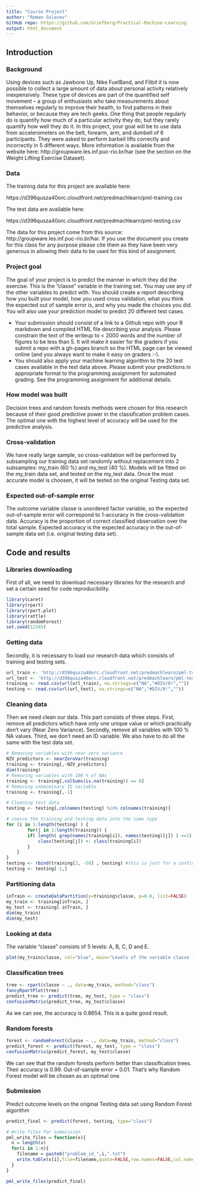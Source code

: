 ```yaml
---
title: "Course Project"
author: "Roman Solovev"
GitHub repo: https://github.com/Griefberg/Practical-Machine-Learning
output: html_document
---
```


## Introduction  
  
  
### Background  

Using devices such as Jawbone Up, Nike FuelBand, and Fitbit it is now possible to collect a large amount of data about personal activity relatively inexpensively. These type of devices are part of the quantified self movement – a group of enthusiasts who take measurements about themselves regularly to improve their health, to find patterns in their behavior, or because they are tech geeks. One thing that people regularly do is quantify how much of a particular activity they do, but they rarely quantify how well they do it. In this project, your goal will be to use data from accelerometers on the belt, forearm, arm, and dumbell of 6 participants. They were asked to perform barbell lifts correctly and incorrectly in 5 different ways. More information is available from the website here: http://groupware.les.inf.puc-rio.br/har (see the section on the Weight Lifting Exercise Dataset). 

### Data 

The training data for this project are available here: 

https://d396qusza40orc.cloudfront.net/predmachlearn/pml-training.csv

The test data are available here: 

https://d396qusza40orc.cloudfront.net/predmachlearn/pml-testing.csv

The data for this project come from this source: http://groupware.les.inf.puc-rio.br/har. If you use the document you create for this class for any purpose please cite them as they have been very generous in allowing their data to be used for this kind of assignment. 

### Project goal  

The goal of your project is to predict the manner in which they did the exercise. This is the “classe” variable in the training set. You may use any of the other variables to predict with. You should create a report describing how you built your model, how you used cross validation, what you think the expected out of sample error is, and why you made the choices you did. You will also use your prediction model to predict 20 different test cases.

- Your submission should consist of a link to a Github repo with your R markdown and compiled HTML file describing your analysis. Please constrain the text of the writeup to < 2000 words and the number of figures to be less than 5. It will make it easier for the graders if you submit a repo with a gh-pages branch so the HTML page can be viewed online (and you always want to make it easy on graders :-).
- You should also apply your machine learning algorithm to the 20 test cases available in the test data above. Please submit your predictions in appropriate format to the programming assignment for automated grading. See the programming assignment for additional details.

### How model was built  
Decision trees and random forests methods were chosen for this research because of their good predictive power in the classification problem cases. The optimal one with the highest level of accuracy will be used for the predictive analysis.  

### Cross-validation  

We have really large sample, so cross-validation will be performed by subsampling our training data set randomly without replacement into 2 subsamples: my_train (60 %) and my_test (40 %). Models will be fitted on the my_train data set, and tested on the my_test data. Once the most accurate model is choosen, it will be tested on the original Testing data set.  

### Expected out-of-sample error

The outcome variable classe is unordered factor variable, so the expected out-of-sample error will correspond to 1-accuracy in the cross-validation data. Accuracy is the proportion of correct classified observation over the total sample. Expected accuracy is the expected accuracy in the out-of-sample data set (i.e. original testing data set).

## Code and results  
  
  
### Libraries downloading   
First of all, we need to download necessary libraries for the research and set a certain seed for code reproducibility.
```r
library(caret)
library(rpart)
library(rpart.plot)
library(rattle)
library(randomForest)
set.seed(12345)
```

### Getting data  
Secondly, it is necessary to load our research data which consists of training and testing sets.
```r
url_train <- 'http://d396qusza40orc.cloudfront.net/predmachlearn/pml-training.csv'
url_test <- 'http://d396qusza40orc.cloudfront.net/predmachlearn/pml-testing.csv'
training <- read.csv(url(url_train), na.strings=c("NA","#DIV/0!",""))
testing <- read.csv(url(url_test), na.strings=c("NA","#DIV/0!",""))
```

### Cleaning data  
Then we need clean our data. This part consists of three steps. First, remove all predictors which have only one unique value or which practically don't vary (Near Zero Variance). Secondly, remove all variables with 100 % NA values. Third, we don't need an ID variable. We also have to do all the same with the test data set.

```r
# Removing variables with near zero variance
NZV_predictors <- nearZeroVar(training)
training <- training[,-NZV_predictors]
dim(training)
# Removing variables with 100 % of NAs
training <- training[,colSums(is.na(training)) == 0]
# Removing unnecessary ID variable
training <- training[,-1]

# Cleaning test data
testing <- testing[,colnames(testing) %in% colnames(training)]

# coerce the training and testing data into the same type
for (i in 1:length(testing) ) {
        for(j in 1:length(training)) {
        if( length( grep(names(training[i]), names(testing)[j]) ) ==1)  {
            class(testing[j]) <- class(training[i])
        }      
    }      
}
testing <- rbind(training[2, -58] , testing) #this is just for a confirmation of successful coercion
testing <- testing[-1,]
```

### Partitioning data
```r
inTrain <- createDataPartition(y=training$classe, p=0.6, list=FALSE)
my_train <- training[inTrain, ] 
my_test <- training[-inTrain, ]
dim(my_train)
dim(my_test)
```

### Looking at data
The variable “classe” consists of 5 levels: A, B, C, D and E. 

```r
plot(my_train$classe, col="blue", main="Levels of the variable classe (Train data set)", xlab="classe levels", ylab="Frequency")
```

### Classification trees  
```r
tree <- rpart(classe ~ ., data=my_train, method="class")
fancyRpartPlot(tree)
predict_tree <- predict(tree, my_test, type = "class")
confusionMatrix(predict_tree, my_test$classe)
```
As we can see, the accuracy is 0.8654. This is a quite good result.  

### Random forests  
```r
forest <- randomForest(classe ~ ., data=my_train, method="class")
predict_forest <- predict(forest, my_test, type = "class")
confusionMatrix(predict_forest, my_test$classe)
```
We can see that the random forests perform better than classification trees. Their accuracy is 0.99. Out-of-sample error = 0.01.  That's why Random Forest model will be chosen as an optimal one.

### Submission

Predict outcome levels on the original Testing data set using Random Forest algorithm

```r
predict_final <- predict(forest, testing, type="class")
```

```r
# Write files for submission
pml_write_files = function(x){
  n = length(x)
  for(i in 1:n){
    filename = paste0("problem_id_",i,".txt")
    write.table(x[i],file=filename,quote=FALSE,row.names=FALSE,col.names=FALSE)
  }
}

pml_write_files(predict_final)
```


